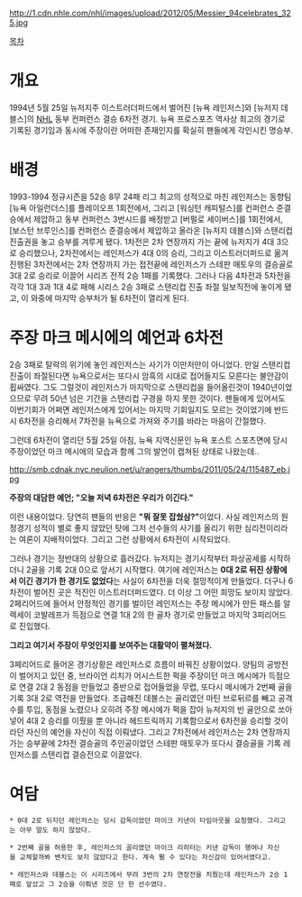 http://1.cdn.nhle.com/nhl/images/upload/2012/05/Messier_94celebrates_325.jpg

[[목차]]
= 개요 =
1994년 5월 25일 뉴저지주 이스트러더퍼드에서 벌어진 [뉴욕 레인저스]와 [뉴저지 데블스]의 [[NHL]] 동부 컨퍼런스 결승 6차전 경기. 뉴욕 프로스포츠 역사상 최고의 경기로 기록된 경기임과 동시에 주장이란 어떠한 존재인지를 확실히 팬들에게 각인시킨 명승부.

= 배경 =
1993-1994 정규시즌을 52승 8무 24패 리그 최고의 성적으로 마친 레인저스는 동향팀 [뉴욕 아일런더스]를 플레이오프 1회전에서, 그리고 [워싱턴 캐피털스]를 컨퍼런스 준결승에서 제압하고 동부 컨퍼런스 3번시드를 배정받고 [버펄로 세이버스]를 1회전에서, [보스턴 브루인스]를 컨퍼런스 준결승에서 제압하고 올라온 [뉴저지 데블스]와 스탠리컵 진출권을 놓고 승부를 겨루게 됐다. 1차전은 2차 연장까지 가는 끝에 뉴저지가 4대 3으로 승리했으나, 2차전에서는 레인저스가 4대 0의 승리, 그리고 이스트러더퍼드로 옮겨 진행된 3차전에서는 2차 연장까지 가는 접전끝에 레인저스가 스테판 매토우의 결승골로 3대 2로 승리로 이끌어 시리즈 전적 2승 1패를 기록했다. 그러나 다음 4차전과 5차전을 각각 1대 3과 1대 4로 패해 시리스 2승 3패로 스탠리컵 진출 좌절 일보직전에 놓이게 됐고, 이 와중에 마지막 승부처가 될 6차전이 열리게 된다.

= 주장 마크 메시에의 예언과 6차전 =
2승 3패로 탈락의 위기에 놓인 레인저스는 사기가 이만저만이 아니었다. 만일 스탠리컵 진출이 좌절된다면 뉴욕으로서는 또다시 암흑의 시대로 접어들지도 모른다는 불안감이 휩싸였다. 그도 그럴것이 레인저스가 마지막으로 스탠리컵을 들어올린것이 1940년이었으므로 무려 50년 넘은 기간을 스탠리컵 구경을 하지 못한 것이다. 팬들에게 있어서도 이번기회가 어쩌면 레인저스에게 있어서는 마지막 기회일지도 모르는 것이었기에 반드시 6차전을 승리해서 7차전을 뉴욕으로 가져와 주기를 바라는 마음이 간절했다.

그런데 6차전이 열리던 5월 25일 아침, 뉴욕 지역신문인 뉴욕 포스트 스포츠면에 당시 주장이었던 마크 메시에의 모습과 함께 그의 발언이 캡쳐된 상태로 나왔는데..

http://smb.cdnak.nyc.neulion.net/u/rangers/thumbs/2011/05/24/115487_eb.jpg

'''주장의 대담한 예언; "오늘 저녁 6차전은 우리가 이긴다."'''

이런 내용이었다. 당연히 팬들의 반응은 '''"뭐 잘못 잡쉈삼?"'''이었다. 사실 레인저스의 원정경기 성적이 별로 좋지 않았던 탓에 그저 선수들의 사기를 올리기 위한 심리전이리라는 여론이 지배적이었다. 그리고 그런 상황에서 6차전이 시작되었다. 

그러나 경기는 정반대의 상황으로 흘러갔다. 뉴저지는 경기시작부터 파상공세를 시작하더니 2골을 기록 2대 0으로 앞서기 시작했다. 여기에 레인저스는 '''0대 2로 뒤진 상황에서 이긴 경기가 한 경기도 없었다'''는 사실이 6차전을 더욱 절망적이게 만들었다. 더구나 6차전이 벌어진 곳은 적진인 이스트러더퍼드였다. 더 이상 그 어떤 희망도 보이지 않았다. 2페리어드에 들어서 안정적인 경기를 벌이던 레인저스는 주장 메시에가 만든 패스를 알렉세이 코발레프가 득점으로 연결 1대 2의 한 골차 경기로 만들었고 마지막 3피리어드로 진입했다.

'''그리고 여기서 주장이 무엇인지를 보여주는 대활약이 펼쳐졌다.'''

3페리어드로 들어온 경기상황은 레인저스로 흐름이 바꿔진 상황이었다. 양팀의 공방전이 벌어지고 있던 중, 브라이언 리치가 어시스트한 퍽을 주장이던 마크 메시에가 득점으로 연결 2대 2 동점을 만들었고 중반으로 접어들었을 무렵, 또다시 메시에가 2번째 골을 기록 3대 2로 역전을 만들었다. 조급해진 데블스는 골리였던 마틴 브로뒤르를 빼고 공격수를 투입, 동점을 노렸으나 오히려 주장 메시에가 퍽을 잡아 뉴저지의 빈 골안으로 쏘아넣어 4대 2 승리를 이뤘을 뿐 아니라 헤드트릭까지 기록함으로서 6차전을 승리할 것이라던 자신의 예언을 자신이 직접 이뤄냈다.
그리고 7차전에서 레인저스는 2차 연장까지 가는 승부끝에 2차전 결승골의 주인공이었던 스테판 매토우가 또다시 결승골을 기록 레인저스를 스탠리컵 결승전으로 이끌었다.

= 여담 =
 * 0대 2로 뒤지던 레인저스는 당시 감독이었던 마이크 키낸이 타임아웃을 요청했다. 그리고는 아무 말도 하지 않았다.

 * 2번째 골을 허용한 후, 레인저스의 골리였던 마이크 리히터는 키낸 감독이 행여나 자신을 교체할까봐 벤치도 보지 않았다고 한다. 계속 뛸 수 있다는 자신감이 있어서였다고.

 * 레인저스와 데블스는 이 시리즈에서 무려 3번의 2차 연장전을 치뤘는데 레인저스가 2승 1패로 앞섰고 그 2승을 이뤄낸 것은 단 한 선수였다.

